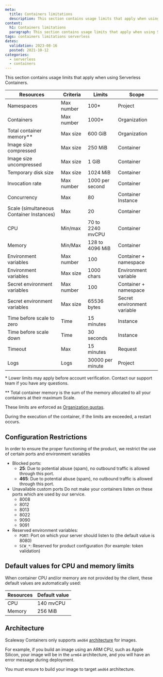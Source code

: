 ```yaml
---
meta:
  title: Containers limitations
  description: This section contains usage limits that apply when using Serverless Containers.
content:
  h1: Containers limitations
  paragraph: This section contains usage limits that apply when using Serverless Containers.
tags: containers limitations serverless
dates:
  validation: 2023-08-16
  posted: 2021-10-12
categories:
  - serverless
  - containers
---
```


This section contains usage limits that apply when using Serverless Containers.

| Resources                                         | Criteria       | Limits           | Scope                       |
|---------------------------------------------------|-------------   |------------------|-----------------------------|
| Namespaces                                        | Max number     | 100*             | Project                     |
| Containers                                        | Max number     | 1000*            | Organization                |
| Total container memory\**                         | Max size       | 600 GiB          | Organization                |
| Image size compressed                             | Max size       | 250 MiB          | Container                   |
| Image size uncompressed                           | Max size       | 1 GiB            | Container                   |
| Temporary disk size                               | Max size       | 1024 MiB         | Container                   |
| Invocation rate                                   | Max number     | 1000 per second  | Container                   |
| Concurrency                                       | Max            | 80               | Container Instance          |
| Scale (simultaneous Container Instances)          | Max            | 20               | Container                   |
| CPU                                               | Min/max        | 70 to 2240 mvCPU | Container                   |
| Memory                                            | Min/Max        | 128 to 4096 MiB  | Container                   |
| Environment variables                             | Max number     | 100              | Container + namespace       |
| Environment variables                             | Max size       | 1000 chars       | Environment variable        |
| Secret environment variables                      | Max number     | 100              | Container + namespace       |
| Secret environment variables                      | Max size       | 65536 bytes      | Secret environment variable |
| Time before scale to zero                         | Time           | 15 minutes       | Instance                    |
| Time before scale down                            | Time           | 30 seconds       | Instance                    |
| Timeout                                           | Max            | 15 minutes       | Request                     |
| Logs                                              | Logs           | 30000 per minute | Project                     |

\* Lower limits may apply before account verification. Contact our support team if you have any questions.

\** Total container memory is the sum of the memory allocated to all your containers at their maximum Scale.

These limits are enforced as [Organization quotas](/console/my-account/reference-content/organization-quotas/#serverless-containers).

During the execution of the container, if the limits are exceeded, a restart occurs.

## Configuration Restrictions

In order to ensure the proper functioning of the product, we restrict the use of certain ports and environment variables

* Blocked ports:
  * **25**: Due to potential abuse (spam), no outbound traffic is allowed through this port.
  * **465**: Due to potential abuse (spam), no outbound traffic is allowed through this port.
* Unavailable custom ports
  Do not make your containers listen on these ports which are used by our service.
  * 8008
  * 8012
  * 8013
  * 8022
  * 9090
  * 9091
* Reserved environment variables:
  * `PORT`: Port on which your server should listen to (the default value is 8080)
  * `SCW_*`: Reserved for product configuration (for example: token validation)

## Default values for CPU and memory limits

When container CPU and/or memory are not provided by the client, these default values are automatically used:

| Resources | Default value |
|-----------|---------------|
| CPU       | 140 mvCPU     |
| Memory    | 256 MiB       |

## Architecture

Scaleway Containers only supports `amd64` [architecture](https://github.com/docker-library/official-images#architectures-other-than-amd64/) for
images.

For example, if you build an image using an ARM CPU, such as Apple Silicon, your image will be in the `arm64` architecture, and you will have an error message during deployment.

You must ensure to build your image to target `amd64` architecture.
